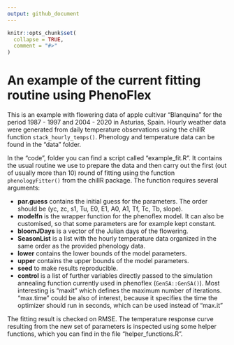 ```yaml
---
output: github_document
---
```


<!-- README.md is generated from README.Rmd. Please edit that file -->

```r
knitr::opts_chunk$set(
  collapse = TRUE,
  comment = "#>"
)
```

# An example of the current fitting routine using PhenoFlex

This is an example with flowering data of apple cultivar "Blanquina" for the period 1987 - 1997 and 2004 - 2020 in Asturias, Spain. Hourly weather data were generated from daily temperature observations using the chillR function `stack_hourly_temps()`. Phenology and temperature data can be found in the "data" folder. 

In the "code", folder you can find a script called "example_fit.R". It contains the usual routine we use to prepare the data and then carry out the first (out of usually more than 10) round of fitting using the function `phenologyFitter()` from the chillR package. The function requires several arguments: 

* __par.guess__ contains the initial guess for the parameters. The order should be (yc, zc, s1, Tu, E0, E1, A0, A1, Tf, Tc, Tb, slope).
* __modelfn__ is the wrapper function for the phenoflex model. It can also be customised, so that some parameters are for example kept constant. 
* __bloomJDays__ is a vector of the Julian days of the flowering.
* __SeasonList__ is a list with the hourly temperature data organized in the same order as the provided phenology data.
* __lower__ contains the lower bounds of the model parameters.
* __upper__ contains the upper bounds of the model parameters.
* __seed__ to make results reproducible.
* __control__ is a list of further variables directly passed to the simulation annealing function currently used in phenoflex (`GenSA::GenSA()`). Most interesting is 
"maxit" which defines the maximum number of iterations. "max.time" could be also of interest, because it specifies the time the optimizer should run in seconds, which can be used instead of "max.it"

The fitting result is checked on RMSE. The temperature response curve resulting from the new set of parameters is inspected using some helper functions, which you can find in the file "helper_functions.R".

